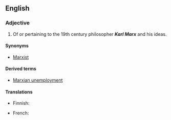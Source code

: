 {{wikipedia|Karl Marx}}
==English==

===Adjective===
{{en-adj}}

# Of or pertaining to the 19th century philosopher '''''Karl Marx''''' and his ideas.

====Synonyms====
* [[Marxist]]

====Derived terms====
* [[Marxian unemployment]]

====Translations====
{{trans-top|of or pertaining to Karl Marx and his ideas}}
* Finnish: {{t-|fi|marxilainen}}
{{trans-mid}}
* French: {{t+|fr|marxien}}
{{trans-bottom}}